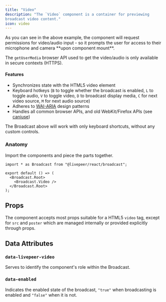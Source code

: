 ```yaml
---
title: "Video" 
description: "The `Video` component is a container for previewing
broadcast video content."
icon: video
---
```



<ExampleWithCode type="broadcast" id="video" />

<Warning>
  As you can see in the above example, the component will request permissions
  for video/audio input - so it prompts the user for access to their microphone
  and camera **upon component mount**.

The `getUserMedia` browser API used to get the video/audio is only available in
secure contexts (HTTPS).

</Warning>

#### Features

- Synchronizes state with the HTML5 video element
- Keyboard hotkeys (`B` to toggle whether the broadcast is enabled, `L` to
  toggle audio, `V` to toggle video, `D` to broadcast display media, `C` for
  next video source, `M` for next audio source)
- Adheres to [WAI-ARIA](https://w3c.github.io/aria/) design patterns
- Handles all common browser APIs, and old WebKit/Firefox APIs (see
  [caniuse](https://caniuse.com/mdn-api_mediadevices_getusermedia))

<Info>
  The Broadcast above will work with only keyboard shortcuts, without any custom
  controls.
</Info>

### Anatomy

Import the components and piece the parts together.

```tsx
import * as Broadcast from "@livepeer/react/broadcast";

export default () => (
  <Broadcast.Root>
    <Broadcast.Video />
  </Broadcast.Root>
);
```

## Props

The component accepts most props suitable for a HTML5 `video` tag, except for
`src` and `poster` which are managed internally or provided explicitly through
props.

## Data Attributes

### `data-livepeer-video`

Serves to identify the component's role within the Broadcast.

### `data-enabled`

Indicates the enabled state of the broadcast, `"true"` when broadcasting is
enabled and `"false"` when it is not.

